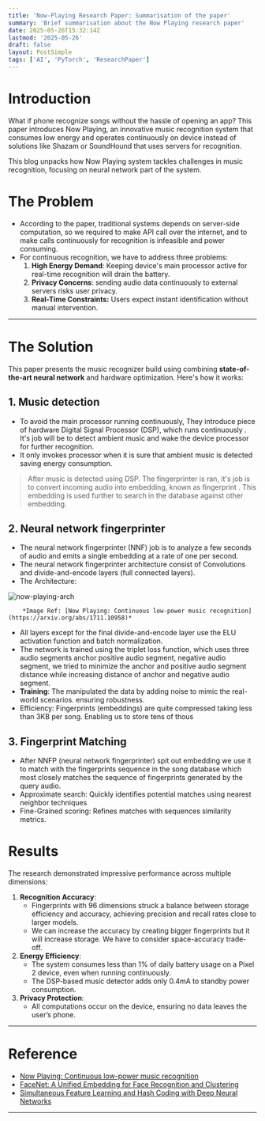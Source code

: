 ```yaml
---
title: 'Now-Playing Research Paper: Summarisation of the paper'
summary: 'Brief summarisation about the Now Playing research paper'
date: 2025-05-26T15:32:14Z
lastmod: '2025-05-26'
draft: false
layout: PostSimple
tags: ['AI', 'PyTorch', 'ResearchPaper']
---
```

# Introduction

What if phone recognize songs without the hassle of opening an app? This paper introduces Now Playing, an innovative music recognition system that consumes low energy and operates continuously on device instead of solutions like Shazam or SoundHound that uses servers for recognition.

This blog unpacks how Now Playing system tackles challenges in music recognition, focusing on neural network part of the system.

# The Problem
- According to the paper, traditional systems depends on server-side computation, so we required to make API call over the internet, and to make calls continuously for recognition is infeasible and power consuming.
- For continuous recognition, we have to address three problems:
	1. **High Energy Demand**: Keeping device's main processor active for real-time recognition will drain the battery.
	2. **Privacy Concerns**: sending audio data continuously to external servers risks user privacy.
	3. **Real-Time Constraints:** Users expect instant identification without manual intervention.
---
# The Solution
This paper presents the music recognizer build using combining **state-of-the-art neural network** and hardware optimization. Here's how it works:

## 1. Music detection
- To avoid the main processor running continuously, They introduce piece of hardware Digital Signal Processor (DSP), which runs continuously . It's job will be to detect ambient music and  wake the device processor for further recognition.
- It only invokes processor when it is sure that ambient music is detected saving energy consumption.

> After music is detected using DSP. The fingerprinter is ran, it's job is to convert incoming audio into embedding, known as fingerprint . This embedding is used further to search in the database against other embedding.
## 2. Neural network fingerprinter

* The neural network fingerprinter (NNF)  job is to analyze a few seconds of audio and emits a single embedding at a rate of one per second. 
* The neural network fingerprinter architecture consist of Convolutions and divide-and-encode layers (full connected layers).
* The Architecture:

![now-playing-arch](/static/images/arch/now-playing-arch.png)
		
        *Image Ref: [Now Playing: Continuous low-power music recognition](https://arxiv.org/abs/1711.10958)*
 * All layers except for the final divide-and-encode layer use the ELU activation function and batch normalization.
 * The network is trained using the triplet loss function, which uses three audio segments  anchor positive audio segment, negative audio segment, we tried to minimize the anchor and positive audio segment distance while increasing distance of anchor and negative audio segment.
 * **Training**:  The manipulated the data by adding noise to mimic the real-world scenarios. ensuring robustness.
 * Efficiency: Fingerprints (embeddings) are quite compressed taking less than 3KB per song. Enabling us to store tens of thous
## 3.  Fingerprint Matching

- After NNFP (neural network fingerprinter) spit out embedding we use it to match with the fingerprints sequence in the song database which most closely matches the sequence of fingerprints generated by the query audio.
- Approximate search: Quickly identifies potential matches using nearest neighbor techniques
- Fine-Grained scoring: Refines matches with sequences similarity metrics.

# Results 

The research demonstrated impressive performance across multiple dimensions:

1. **Recognition Accuracy**:
    - Fingerprints with 96 dimensions struck a balance between storage efficiency and accuracy, achieving precision and recall rates close to larger models.
    - We can increase the accuracy by creating bigger fingerprints but it will increase storage. We have to consider space-accuracy trade-off.
2. **Energy Efficiency**:
    - The system consumes less than 1% of daily battery usage on a Pixel 2 device, even when running continuously.
    - The DSP-based music detector adds only 0.4mA to standby power consumption.
3. **Privacy Protection**:
    - All computations occur on the device, ensuring no data leaves the user’s phone.

---
# Reference

- [Now Playing: Continuous low-power music recognition](https://arxiv.org/abs/1711.10958)
- [FaceNet: A Unified Embedding for Face Recognition and Clustering](https://arxiv.org/abs/1503.03832)
- [Simultaneous Feature Learning and Hash Coding with Deep Neural Networks](https://openaccess.thecvf.com/content_cvpr_2015/papers/Lai_Simultaneous_Feature_Learning_2015_CVPR_paper.pdf) 

---

